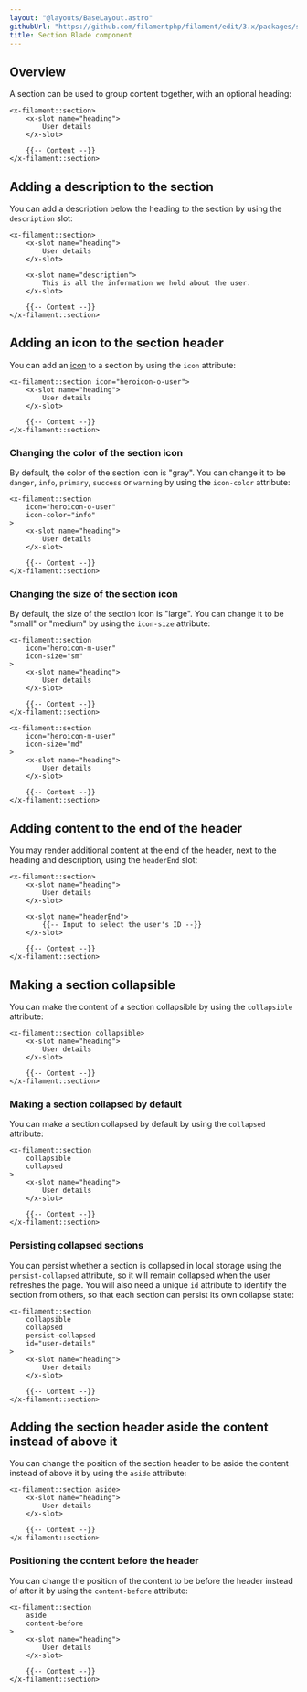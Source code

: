 ```yaml
---
layout: "@layouts/BaseLayout.astro"
githubUrl: "https://github.com/filamentphp/filament/edit/3.x/packages/support/docs/09-blade-components/02-section.md"
title: Section Blade component
---
```


## Overview

A section can be used to group content together, with an optional heading:

```blade
<x-filament::section>
    <x-slot name="heading">
        User details
    </x-slot>

    {{-- Content --}}
</x-filament::section>
```

## Adding a description to the section

You can add a description below the heading to the section by using the `description` slot:

```blade
<x-filament::section>
    <x-slot name="heading">
        User details
    </x-slot>

    <x-slot name="description">
        This is all the information we hold about the user.
    </x-slot>

    {{-- Content --}}
</x-filament::section>
```

## Adding an icon to the section header

You can add an [icon](https://blade-ui-kit.com/blade-icons?set=1#search) to a section by using the `icon` attribute:

```blade
<x-filament::section icon="heroicon-o-user">
    <x-slot name="heading">
        User details
    </x-slot>

    {{-- Content --}}
</x-filament::section>
```

### Changing the color of the section icon

By default, the color of the section icon is "gray". You can change it to be `danger`, `info`, `primary`, `success` or `warning` by using the `icon-color` attribute:

```blade
<x-filament::section
    icon="heroicon-o-user"
    icon-color="info"
>
    <x-slot name="heading">
        User details
    </x-slot>

    {{-- Content --}}
</x-filament::section>
```

### Changing the size of the section icon

By default, the size of the section icon is "large". You can change it to be "small" or "medium" by using the `icon-size` attribute:

```blade
<x-filament::section
    icon="heroicon-m-user"
    icon-size="sm"
>
    <x-slot name="heading">
        User details
    </x-slot>

    {{-- Content --}}
</x-filament::section>

<x-filament::section
    icon="heroicon-m-user"
    icon-size="md"
>
    <x-slot name="heading">
        User details
    </x-slot>

    {{-- Content --}}
</x-filament::section>
```

## Adding content to the end of the header

You may render additional content at the end of the header, next to the heading and description, using the `headerEnd` slot:

```blade
<x-filament::section>
    <x-slot name="heading">
        User details
    </x-slot>

    <x-slot name="headerEnd">
        {{-- Input to select the user's ID --}}
    </x-slot>

    {{-- Content --}}
</x-filament::section>
```

## Making a section collapsible

You can make the content of a section collapsible by using the `collapsible` attribute:

```blade
<x-filament::section collapsible>
    <x-slot name="heading">
        User details
    </x-slot>

    {{-- Content --}}
</x-filament::section>
```

### Making a section collapsed by default

You can make a section collapsed by default by using the `collapsed` attribute:

```blade
<x-filament::section
    collapsible
    collapsed
>
    <x-slot name="heading">
        User details
    </x-slot>

    {{-- Content --}}
</x-filament::section>
```

### Persisting collapsed sections

You can persist whether a section is collapsed in local storage using the `persist-collapsed` attribute, so it will remain collapsed when the user refreshes the page. You will also need a unique `id` attribute to identify the section from others, so that each section can persist its own collapse state:

```blade
<x-filament::section
    collapsible
    collapsed
    persist-collapsed
    id="user-details"
>
    <x-slot name="heading">
        User details
    </x-slot>

    {{-- Content --}}
</x-filament::section>
```

## Adding the section header aside the content instead of above it

You can change the position of the section header to be aside the content instead of above it by using the `aside` attribute:

```blade
<x-filament::section aside>
    <x-slot name="heading">
        User details
    </x-slot>

    {{-- Content --}}
</x-filament::section>
```

### Positioning the content before the header

You can change the position of the content to be before the header instead of after it by using the `content-before` attribute:

```blade
<x-filament::section
    aside
    content-before
>
    <x-slot name="heading">
        User details
    </x-slot>

    {{-- Content --}}
</x-filament::section>
```
